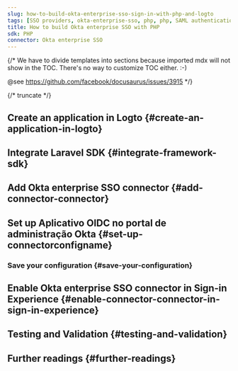 ```yaml
---
slug: how-to-build-okta-enterprise-sso-sign-in-with-php-and-logto
tags: [SSO providers, okta-enterprise-sso, php, php, SAML authentication, enterprise login, SSO login]
title: How to build Okta enterprise SSO with PHP
sdk: PHP
connector: Okta enterprise SSO
---
```


{/*
  We have to divide templates into sections because imported mdx will not show in the TOC.
  There's no way to customize TOC either. :-)

  @see https://github.com/facebook/docusaurus/issues/3915
*/}




{/* truncate */}

<Intro connector={connector} sdk="PHP" link="https://www.php.net" />

## Create an application in Logto \{#create-an-application-in-logto}

<CreateApplication type="Aplicativo web tradicional" framework="Laravel" />

## Integrate Laravel SDK \{#integrate-framework-sdk}

<IntegrateSdk />

## Add Okta enterprise SSO connector \{#add-connector-connector}

<AddSsoConnector framework="Laravel" />

## Set up Aplicativo OIDC no portal de administração Okta \{#set-up-connectorconfigname}

<ConnectorGuide />

### Save your configuration \{#save-your-configuration}

<SaveYourConfiguration connector={connector} />

## Enable Okta enterprise SSO connector in Sign-in Experience \{#enable-connector-connector-in-sign-in-experience}

<EnableSsoConnector />

## Testing and Validation \{#testing-and-validation}

<TestingAndValidation connector={connector} sdk="PHP" />

## Further readings \{#further-readings}

<FurtherReadings />
